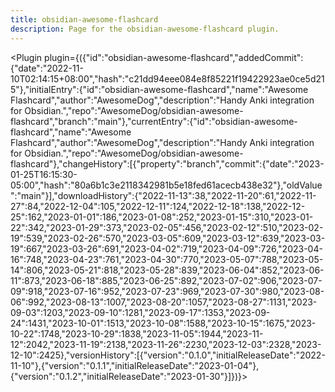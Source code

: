 ---
title: obsidian-awesome-flashcard
description: Page for the obsidian-awesome-flashcard plugin.
---


<Plugin plugin={({"id":"obsidian-awesome-flashcard","addedCommit":{"date":"2022-11-10T02:14:15+08:00","hash":"c21dd94eee084e8f85221f19422923ae0ce5d215"},"initialEntry":{"id":"obsidian-awesome-flashcard","name":"Awesome Flashcard","author":"AwesomeDog","description":"Handy Anki integration for Obsidian.","repo":"AwesomeDog/obsidian-awesome-flashcard","branch":"main"},"currentEntry":{"id":"obsidian-awesome-flashcard","name":"Awesome Flashcard","author":"AwesomeDog","description":"Handy Anki integration for Obsidian.","repo":"AwesomeDog/obsidian-awesome-flashcard"},"changeHistory":[{"property":"branch","commit":{"date":"2023-01-25T16:15:30-05:00","hash":"80a6b1c3e2118342981b5e18fed61acecb438e32"},"oldValue":"main"}],"downloadHistory":{"2022-11-13":38,"2022-11-20":61,"2022-11-27":84,"2022-12-04":105,"2022-12-11":124,"2022-12-18":138,"2022-12-25":162,"2023-01-01":186,"2023-01-08":252,"2023-01-15":310,"2023-01-22":342,"2023-01-29":373,"2023-02-05":456,"2023-02-12":510,"2023-02-19":539,"2023-02-26":570,"2023-03-05":609,"2023-03-12":639,"2023-03-19":667,"2023-03-26":691,"2023-04-02":719,"2023-04-09":726,"2023-04-16":748,"2023-04-23":761,"2023-04-30":770,"2023-05-07":788,"2023-05-14":806,"2023-05-21":818,"2023-05-28":839,"2023-06-04":852,"2023-06-11":873,"2023-06-18":885,"2023-06-25":892,"2023-07-02":906,"2023-07-09":918,"2023-07-16":952,"2023-07-23":969,"2023-07-30":980,"2023-08-06":992,"2023-08-13":1007,"2023-08-20":1057,"2023-08-27":1131,"2023-09-03":1203,"2023-09-10":1281,"2023-09-17":1353,"2023-09-24":1431,"2023-10-01":1513,"2023-10-08":1588,"2023-10-15":1675,"2023-10-22":1748,"2023-10-29":1838,"2023-11-05":1944,"2023-11-12":2042,"2023-11-19":2138,"2023-11-26":2230,"2023-12-03":2328,"2023-12-10":2425},"versionHistory":[{"version":"0.1.0","initialReleaseDate":"2022-11-10"},{"version":"0.1.1","initialReleaseDate":"2023-01-04"},{"version":"0.1.2","initialReleaseDate":"2023-01-30"}]})}></Plugin>